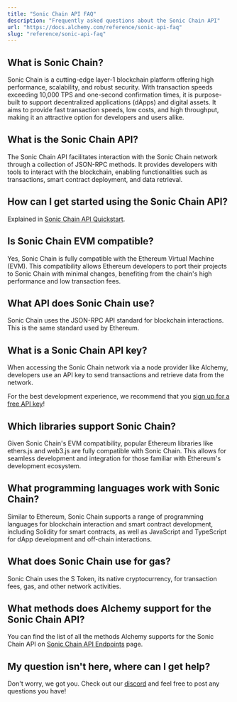 ```yaml
---
title: "Sonic Chain API FAQ"
description: "Frequently asked questions about the Sonic Chain API"
url: "https://docs.alchemy.com/reference/sonic-api-faq"
slug: "reference/sonic-api-faq"
---
```


## What is Sonic Chain?

Sonic Chain is a cutting-edge layer-1 blockchain platform offering high performance, scalability, and robust security. With transaction speeds exceeding 10,000 TPS and one-second confirmation times, it is purpose-built to support decentralized applications (dApps) and digital assets. It aims to provide fast transaction speeds, low costs, and high throughput, making it an attractive option for developers and users alike.

## What is the Sonic Chain API?

The Sonic Chain API facilitates interaction with the Sonic Chain network through a collection of JSON-RPC methods. It provides developers with tools to interact with the blockchain, enabling functionalities such as transactions, smart contract deployment, and data retrieval.

## How can I get started using the Sonic Chain API?

Explained in [Sonic Chain API Quickstart](/reference/sonic-api-quickstart).

## Is Sonic Chain EVM compatible?

Yes, Sonic Chain is fully compatible with the Ethereum Virtual Machine (EVM). This compatibility allows Ethereum developers to port their projects to Sonic Chain with minimal changes, benefiting from the chain's high performance and low transaction fees.

## What API does Sonic Chain use?

Sonic Chain uses the JSON-RPC API standard for blockchain interactions. This is the same standard used by Ethereum.

## What is a Sonic Chain API key?

When accessing the Sonic Chain network via a node provider like Alchemy, developers use an API key to send transactions and retrieve data from the network.

For the best development experience, we recommend that you [sign up for a free API key](https://dashboard.alchemy.com/signup/)!

## Which libraries support Sonic Chain?

Given Sonic Chain's EVM compatibility, popular Ethereum libraries like ethers.js and web3.js are fully compatible with Sonic Chain. This allows for seamless development and integration for those familiar with Ethereum's development ecosystem.

## What programming languages work with Sonic Chain?

Similar to Ethereum, Sonic Chain supports a range of programming languages for blockchain interaction and smart contract development, including Solidity for smart contracts, as well as JavaScript and TypeScript for dApp development and off-chain interactions.

## What does Sonic Chain use for gas?

Sonic Chain uses the S Token, its native cryptocurrency, for transaction fees, gas, and other network activities.

## What methods does Alchemy support for the Sonic Chain API?

You can find the list of all the methods Alchemy supports for the Sonic Chain API on [Sonic Chain API Endpoints](/reference/sonic-api-endpoints) page.

## My question isn't here, where can I get help?

Don't worry, we got you. Check out our [discord](https://alchemy.com/discord) and feel free to post any questions you have!
